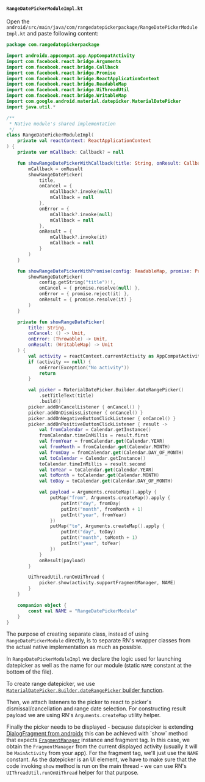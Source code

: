 #### `RangeDatePickerModuleImpl.kt`

Open the `android/src/main/java/com/rangedatepickerpackage/RangeDatePickerModuleImpl.kt` and paste following content:

```kotlin title="android/src/main/java/com/rangedatepickerpackage/RangeDatePickerModuleImpl.kt"
package com.rangedatepickerpackage

import androidx.appcompat.app.AppCompatActivity
import com.facebook.react.bridge.Arguments
import com.facebook.react.bridge.Callback
import com.facebook.react.bridge.Promise
import com.facebook.react.bridge.ReactApplicationContext
import com.facebook.react.bridge.ReadableMap
import com.facebook.react.bridge.UiThreadUtil
import com.facebook.react.bridge.WritableMap
import com.google.android.material.datepicker.MaterialDatePicker
import java.util.*

/**
 * Native module's shared implementation
 */
class RangeDatePickerModuleImpl(
    private val reactContext: ReactApplicationContext
) {
    private var mCallback: Callback? = null

    fun showRangeDatePickerWithCallback(title: String, onResult: Callback) {
        mCallback = onResult
        showRangeDatePicker(
            title,
            onCancel = {
                mCallback?.invoke(null)
                mCallback = null
            },
            onError = {
                mCallback?.invoke(null)
                mCallback = null
            },
            onResult = {
                mCallback?.invoke(it)
                mCallback = null
            }
        )
    }

    fun showRangeDatePickerWithPromise(config: ReadableMap, promise: Promise) {
        showRangeDatePicker(
            config.getString("title")!!,
            onCancel = { promise.resolve(null) },
            onError = { promise.reject(it) },
            onResult = { promise.resolve(it) }
        )
    }

    private fun showRangeDatePicker(
        title: String,
        onCancel: () -> Unit,
        onError: (Throwable) -> Unit,
        onResult: (WritableMap) -> Unit
    ) {
        val activity = reactContext.currentActivity as AppCompatActivity?
        if (activity == null) {
            onError(Exception("No activity"))
            return
        }

        val picker = MaterialDatePicker.Builder.dateRangePicker()
            .setTitleText(title)
            .build()
        picker.addOnCancelListener { onCancel() }
        picker.addOnDismissListener { onCancel() }
        picker.addOnNegativeButtonClickListener { onCancel() }
        picker.addOnPositiveButtonClickListener { result ->
            val fromCalendar = Calendar.getInstance()
            fromCalendar.timeInMillis = result.first
            val fromYear = fromCalendar.get(Calendar.YEAR)
            val fromMonth = fromCalendar.get(Calendar.MONTH)
            val fromDay = fromCalendar.get(Calendar.DAY_OF_MONTH)
            val toCalendar = Calendar.getInstance()
            toCalendar.timeInMillis = result.second
            val toYear = toCalendar.get(Calendar.YEAR)
            val toMonth = toCalendar.get(Calendar.MONTH)
            val toDay = toCalendar.get(Calendar.DAY_OF_MONTH)

            val payload = Arguments.createMap().apply {
                putMap("from", Arguments.createMap().apply {
                    putInt("day", fromDay)
                    putInt("month", fromMonth + 1)
                    putInt("year", fromYear)
                })
                putMap("to", Arguments.createMap().apply {
                    putInt("day", toDay)
                    putInt("month", toMonth + 1)
                    putInt("year", toYear)
                })
            }
            onResult(payload)
        }

        UiThreadUtil.runOnUiThread {
            picker.show(activity.supportFragmentManager, NAME)
        }
    }

    companion object {
        const val NAME = "RangeDatePickerModule"
    }
}
```

The purpose of creating separate class, instead of using `RangeDatePickerModule` directly, is to separate RN's wrapper classes from the actual native implementation as much as possible.

In `RangeDatePickerModuleImpl` we declare the logic used for launching datepicker as well as the name for our module (static `NAME` constant at the bottom of the file).

To create range datepicker, we use [`MaterialDatePicker.Builder.dateRangePicker` builder function](https://github.com/material-components/material-components-android/blob/master/docs/components/DatePicker.md#usage).

Then, we attach listeners to the picker to react to picker's dismissal/cancellation and range date selection.
For constructing result payload we are using RN's `Arguments.createMap` utility helper.

Finally the picker needs to be displayed - because datepicker is extending [DialogFragment from androidx](https://developer.android.com/reference/kotlin/androidx/fragment/app/DialogFragment#show(androidx.fragment.app.FragmentManager,java.lang.String)) this can be achieved with `show` method that expects [`FragmentManager`](https://developer.android.com/reference/kotlin/androidx/fragment/app/FragmentManager) instance and fragment tag.
In this case, we obtain the `FragmentManager` from the current displayed activity (usually it will be `MainActivity` from your app). For the fragment tag, we'll just use the `NAME` constant.
As the datepicker is an UI element, we have to make sure that the code invoking `show` method is run on the main thread - we can use RN's `UIThreadUtil.runOnUiThread` helper for that purpose.
